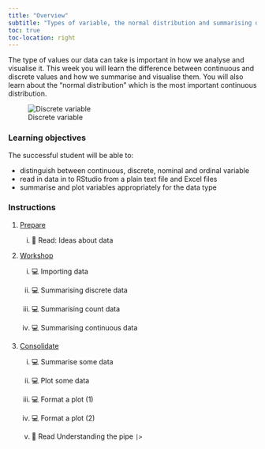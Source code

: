 ```yaml
---
title: "Overview"
subtitle: "Types of variable, the normal distribution and summarising data"
toc: true
toc-location: right
---
```


The type of values our data can take is important in how we analyse and visualise it. This week you will learn the difference between continuous and discrete values and how we summarise and visualise them. You will also learn about the "normal distribution" which is the most important continuous distribution. 

![Discrete variable](images/continuous_discrete-02.png){fig-alt="Visual representations of nominal, ordinal, and binary variables. Left: Nominal (ordered descriptions) with illustrations below of a turtle, snail, and butterfly. Center: Ordinal (ordered descriptions) with illustrations below of three bees - one looks unhappy (saying 'I am unhappy'), one looks ok (saying 'I am OK'), and one looks very happy (saying 'I am awesome!'). Right: Binary (only 2 mutually exclusive outcomes), with below a T-rex saying 'I am extinct' and a shark saying 'HA.'"}


### Learning objectives

The successful student will be able to:

-   distinguish between continuous, discrete, nominal and ordinal variable
-   read in data in to RStudio from a plain text file and Excel files
-   summarise and plot variables appropriately for the data type

### Instructions

1.  [Prepare](study_before_workshop.qmd)

    i.  📖 Read: Ideas about data

2.  [Workshop](workshop.qmd)

    i.  💻 Importing data
    
    ii. 💻 Summarising discrete data
    
    iii. 💻 Summarising count data
    
    iv. 💻 Summarising continuous data

3.  [Consolidate](study_after_workshop.qmd)

    i.  💻 Summarise some data

    ii. 💻 Plot some data
    
    iii. 💻 Format a plot (1)
    
    iv. 💻 Format a plot (2)
    
    v.  📖 Read Understanding the pipe `|>`
